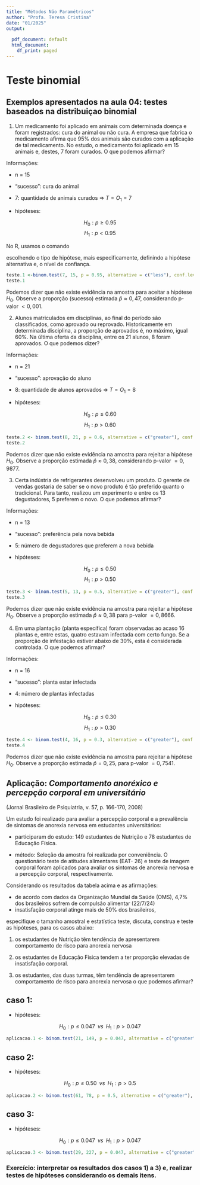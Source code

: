```yaml
---
title: "Métodos Não Paramétricos"
author: "Profa. Teresa Cristina"
date: "01/2025"
output:
  
  pdf_document: default
  html_document:
    df_print: paged
---
```




# Teste binomial #

## Exemplos apresentados na aula 04: testes baseados na distribuiçao    binomial##

1. Um medicamento foi aplicado em animais com determinada doença e foram registrados: cura do animal ou não cura. A empresa que fabrica o medicamento afirma que 95% dos animais são curados com a aplicação de tal medicamento.  No estudo, o medicamento foi aplicado em  15 animais e, destes, 7 foram curados. O que podemos afirmar?

Informações: 

- n = 15 

- "sucesso": cura do animal 

- 7: quantidade de animais curados $\Rightarrow$  $T = O_1 = 7$

- hipóteses: 

$$  H_0: p \geq 0.95$$
$$H_1: p < 0.95 $$

No R, usamos o comando 

\begin{center}
binom.test(x, n, p, alternative = c("two.sided", "less", "greater"), conf.level = 0.95)
\end{center}

escolhendo o tipo de hipótese, mais especificamente, definindo a hipótese alternativa e, o nível de confiança.

```r
teste.1 <-binom.test(7, 15, p = 0.95, alternative = c("less"), conf.level = 0.95)
teste.1
```

Podemos dizer que não existe evidência na amostra para aceitar a hipótese $H_0$. Observe a proporção (sucesso) estimada  $\hat{p} \approx 0,47$, considerando p-valor $< 0,001$.

\vspace{1cm}

2. Alunos matriculados em disciplinas, ao final do período são classificados, como aprovado ou reprovado. Historicamente em determinada disciplina, a proporção de aprovados é, no máximo, igual 60\%. Na última oferta da disciplina, entre os 21 alunos, 8 foram aprovados. O que podemos dizer?

Informações: 

- n = 21

- "sucesso": aprovação do aluno 

- 8: quantidade de alunos aprovados $\Rightarrow$  $T = O_1 = 8$

- hipóteses: 

$$  H_0: p \leq 0.60$$ 
$$H_1: p > 0.60 $$ 

```r
teste.2 <- binom.test(8, 21, p = 0.6, alternative = c("greater"), conf.level = 0.95)
teste.2
```

Podemos dizer que não existe evidência na amostra para rejeitar a hipótese $H_0$. Observe a proporção estimada  $\hat{p} \approx 0,38$, considerando p-valor $= 0,9877$.

\newpage

3. Certa indústria de refrigerantes desenvolveu um produto. O gerente de vendas gostaria de saber se o novo produto é tão preferido quanto o tradicional. Para tanto, realizou um experimento e entre os 13 degustadores, 5 preferem o novo. O que podemos afirmar?

Informações: 

- n = 13

- "sucesso": preferência pela nova bebida

- 5: número de degustadores que preferem a nova bebida

- hipóteses: 

$$  H_0: p \leq 0.50$$ 
$$H_1: p > 0.50 $$ 

```r
teste.3 <- binom.test(5, 13, p = 0.5, alternative = c("greater"), conf.level = 0.95)
teste.3
```

Podemos dizer que não existe evidência na amostra para rejeitar a hipótese $H_0$. Observe a proporção estimada  $\hat{p} \approx 0,38$ para p-valor $= 0,8666$.

\newpage

4. Em uma plantação (planta específica) foram observadas ao acaso 16 plantas e, entre estas, quatro estavam infectada com certo fungo. Se a proporção de infestação estiver abaixo de 30%, esta é considerada controlada. O que podemos afirmar?

Informações: 

- n = 16

- "sucesso": planta estar infectada

- 4: número de plantas infectadas

- hipóteses: 

$$  H_0: p \leq 0.30$$ 
$$H_1: p > 0.30 $$ 

```r
teste.4 <- binom.test(4, 16, p = 0.3, alternative = c("greater"), conf.level = 0.95)
teste.4
```

Podemos dizer que não existe evidência na amostra para rejeitar a hipótese $H_0$. Observe a proporção estimada  $\hat{p} = 0,25$, para p-valor $= 0,7541$.


\newpage



## Aplicação: *Comportamento anoréxico e percepção corporal em universitário* ##
(Jornal Brasileiro de Psiquiatria, v. 57, p. 166-170, 2008)

Um estudo foi realizado para avaliar a percepção corporal e a prevalência de sintomas de anorexia nervosa em estudantes universitários:

 - participaram do estudo: 149 estudantes de Nutrição e 78 estudantes de Educação Física.

 - método: Seleção da amostra foi realizada por conveniência. O questionário teste de atitudes alimentares (EAT- 26) e teste de imagem corporal foram aplicados para avaliar os sintomas de anorexia nervosa e a percepção corporal, respectivamente. 

Considerando os resultados da tabela acima e as afirmações:

- de acordo com dados da Organização Mundial da Saúde (OMS), 4,7% dos brasileiros sofrem de compulsão alimentar (22/7/24)
- insatisfação corporal atinge mais de 50% dos brasileiros,

especifique o tamanho amostral e estatística teste, discuta, construa e teste as hipóteses, para os casos abaixo:

1. os estudantes de Nutrição têm tendência de apresentarem comportamento de risco para anorexia nervosa

2. os estudantes de Educação Física tendem a ter proporção elevadas de insatisfação corporal.

3. os estudantes, das duas turmas, têm tendência de apresentarem comportamento de risco para anorexia nervosa 
o que podemos afirmar?
	    
## caso 1: 
- hipóteses: 

$$  H_0: p \leq 0.047   \; \;  vs  \; \; H_1: p > 0.047 $$ 

```r
aplicacao.1 <- binom.test(21, 149, p = 0.047, alternative = c("greater"), conf.level = 0.95)
```


## caso 2: 
- hipóteses: 

$$  H_0: p \leq 0.50  \; \;  vs  \; \; H_1: p > 0.5 $$ 

```r
aplicacao.2 <- binom.test(61, 78, p = 0.5, alternative = c("greater"), conf.level = 0.95)
```

## caso 3: 

- hipóteses: 

$$  H_0: p \leq 0.047  \; \;  vs  \; \; H_1: p > 0.047 $$ 

```r
aplicacao.3 <- binom.test(29, 227, p = 0.047, alternative = c("greater"), conf.level = 0.95)
```


### Exercício: interpretar os resultados dos casos 1) a 3) e, realizar testes de hipóteses considerando os demais itens.


